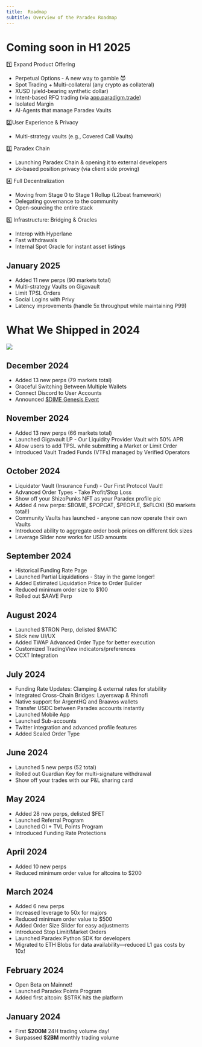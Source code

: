 ```yaml
---
title:  Roadmap
subtitle: Overview of the Paradex Roadmap
---
```


# Coming soon in H1 2025

1️⃣ Expand Product Offering
* Perpetual Options - A new way to gamble 😈
* Spot Trading + Multi-collateral (any crypto as collateral)
* XUSD (yield-bearing synthetic dollar)
* Intent-based RFQ trading (via [app.paradigm.trade](https://app.paradigm.trade/))
* Isolated Margin
* AI-Agents that manage Paradex Vaults

2️⃣User Experience & Privacy
* Multi-strategy vaults (e.g., Covered Call Vaults)

3️⃣ Paradex Chain
* Launching Paradex Chain & opening it to external developers
* zk-based position privacy (via client side proving)

4️⃣ Full Decentralization
* Moving from Stage 0 to Stage 1 Rollup (L2beat framework)
* Delegating governance to the community
* Open-sourcing the entire stack

5️⃣ Infrastructure: Bridging & Oracles
* Interop with Hyperlane
* Fast withdrawals
* Internal Spot Oracle for instant asset listings

## January 2025

* Added 11 new perps (90 markets total)
* Multi-strategy Vaults on Gigavault
* Limit TPSL Orders
* Social Logins with Privy
* Latency improvements (handle 5x throughput while maintaining P99)

# What We Shipped in 2024

<Frame caption="Paradex 2024 Roadmap">
  <img src="../../assets/Paradex_2024_Roadmap_v1.png" />
</Frame>

## December 2024

* Added 13 new perps (79 markets total)
* Graceful Switching Between Multiple Wallets
* Connect Discord to User Accounts
* Announced [$DIME Genesis Event](https://x.com/ParadexFNDN/status/1869049912454738284)

## November 2024

* Added 13 new perps (66 markets total)
* Launched Gigavault LP - Our Liquidity Provider Vault with 50% APR
* Allow users to add TPSL while submitting a Market or Limit Order
* Introduced Vault Traded Funds (VTFs) managed by Verified Operators

## October 2024

* Liquidator Vault (Insurance Fund) - Our First Protocol Vault!
* Advanced Order Types - Take Profit/Stop Loss 
* Show off your ShizoPunks NFT as your Paradex profile pic ️
* Added 4 new perps: \$BOME, \$POPCAT, \$PEOPLE, \$kFLOKI (50 markets total!) 
* Community Vaults has launched - anyone can now operate their own Vaults 
* Introduced ability to aggregate order book prices on different tick sizes 
* Leverage Slider now works for USD amounts 

## September 2024

* Historical Funding Rate Page
* Launched Partial Liquidations - Stay in the game longer! 
* Added Estimated Liquidation Price to Order Builder 
* Reduced minimum order size to $100 
* Rolled out \$AAVE Perp 

## August 2024

* Launched \$TRON Perp, delisted \$MATIC 
* Slick new UI/UX 
* Added TWAP Advanced Order Type for better execution 
* Customized TradingView indicators/preferences 
* CCXT Integration 

## July 2024

* Funding Rate Updates: Clamping & external rates for stability 
* Integrated Cross-Chain Bridges: Layerswap & Rhinofi 
* Native support for ArgentHQ and Braavos wallets 
* Transfer USDC between Paradex accounts instantly
* Launched Mobile App 
* Launched Sub-accounts 
* Twitter integration and advanced profile features
* Added Scaled Order Type

## June 2024

* Launched 5 new perps (52 total) 
* Rolled out Guardian Key for multi-signature withdrawal 
* Show off your trades with our P\&L sharing card 

## May 2024

* Added 28 new perps, delisted \$FET
* Launched Referral Program 
* Launched OI + TVL Points Program
* Introduced Funding Rate Protections

## April 2024

* Added 10 new perps
* Reduced minimum order value for altcoins to $200

## March 2024

* Added 6 new perps
* Increased leverage to 50x for majors
* Reduced minimum order value to $500 
* Added Order Size Slider for easy adjustments 
* Introduced Stop Limit/Market Orders 
* Launched Paradex Python SDK for developers 
* Migrated to ETH Blobs for data availability—reduced L1 gas costs by 10x! 

## February 2024

* Open Beta on Mainnet!
* Launched Paradex Points Program 
* Added first altcoin: \$STRK hits the platform 

## January 2024

* First **$200M** 24H trading volume day! 
* Surpassed **$2BM** monthly trading volume 
